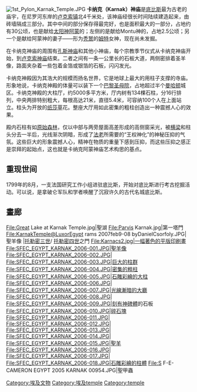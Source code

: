 {{unreferenced|time=2012-1-29}}
{{Infobox ancient site
| name           = 卡奈克神廟
| native_name    = 
| alternate_name = 
| image          = Karnak-Hypostyle3.jpg
| imagealttext   = 
| caption        = 
| map_type       = Egypt
| map_alt        = 
| map_size       = 
| relief         = 
| latd           = 25
| latm           = 43
| lats           = 7
| latNS          = N
| longd          = 32
| longm          = 39
| longs          = 31
| longEW         = E
| coordinates_display = inline, title
| location       = [[埃及|埃及]][[樂蜀省|樂蜀省]]卡奈克
| region         = [[上埃及|上埃及]]
| type           = 神廟
| part_of        = [[底比斯_(埃及)|底比斯]]
| length         = 
| width          = 
| area           = 
| height         = 
| builder        = [[辛努塞爾特一世|辛努塞爾特一世]]
| material       = 
| built          = 西元前2000年
| abandoned      = 
| epochs         = [[中王國時期|中王國時期]]到[[托勒密王國|托勒密王國]]
| cultures       = 
| dependency_of  = 
| occupants      = 
| event          = 
| excavations    = 
| archaeologists = 
| condition      = 
| ownership      = 
| management     = 
| public_access  = 
| website        = <!-- {{URL|example.com}} -->
| notes          = 
| designation1            = WHS
| designation1_offname    = Ancient Thebes with its Necropolis
| designation1_type       = Cultural
| designation1_criteria   = i, iii, vi
| designation1_date       = 1979 (3rd [[World_Heritage_Committee|session]])
| designation1_number     = [http://whc.unesco.org/en/list/87 87]
| designation1_free1name  = Region
| designation1_free1value = [[List_of_World_Heritage_Sites_in_the_Arab_States|Arab States]]
}}

[[File:1st_Pylon_Karnak_Temple.JPG|thumb]]
'''卡纳克（Karnak）神庙'''是[[底比斯_(埃及)|底比斯]]最为古老的庙宇，在尼罗河东岸的[[卢克索镇|卢克索镇]]北4千米处，该神庙经很长时间陆续建造起来，由砖墙隔成三部分。其中中间的部分保存得最完好，也是面积最大的一部分，占地约有30公顷，也是献给[[太阳神|太阳神]][[阿蒙|阿蒙]]的；左侧的是献给Montu神的，占地2.5公顷；另一个是献给阿蒙神的妻子——形为[[秃鹫|秃鹫]]的[[姆特|姆特]]女神，现在尚未发掘。

在卡纳克神庙的周围有[[孔斯神庙|孔斯神庙]]和其他小神庙，每个宗教季节仪式从卡纳克神庙开始，到[[卢克索神庙|卢克索神庙]]结束。二者之间有一条一公里长的石板大道，两侧密排着圣羊像，路面夹杂着一些包着金箔或银箔的石板，闪闪发光。

卡纳克神殿因为其浩大的规模而扬名世界，它是地球上最大的用柱子支撑的寺庙。形象地说，卡纳克神殿的体量可以装下一个[[巴黎圣母院|巴黎圣母院]]，占地超过半个[[曼哈顿|曼哈顿]]城区。卡纳克神殿的大柱厅，约5000多平方米，厅内树有134棵石柱，分16行排列，中央两排特别粗大，每根高达21米，直径5.4米，可容纳100个人在上面站立。柱头为开放的[[纸莎草|纸莎草]]花。整座大厅用如此密集的粗柱创造出一种震撼人心的效果。

殿内石柱有如[[原始森林|原始森林]]，仅以中部与两旁屋面高差形成的高侧窗采光，被[[横梁|横梁]]和柱头分去一半后，光线渐次阴暗，形成了[[法老|法老]]所需要的“王权神化”的神秘压抑的气氛。这些巨大的形象震撼人心，精神在物质的重量下感到压抑，而这些压抑之感正是崇拜的起始点，这也就是卡纳克阿蒙神庙艺术构思的基点。
{{wide image|Karnakpanorama.jpg|1000px|卡纳克神殿的大柱厅}}

==重现世间==
1799年的8月，一支法国研究工作小组进驻底比斯，开始对底比斯进行考古挖掘活动。可以说，是拿破仑军队和学者唤醒了沉寂许久的古代名城底比斯。

==畫廊==
<gallery>
File:Great Lake at Karnak Temple.jpg|聖湖
File:Parvis Karnak.jpg|第一塔門
File:KarnakTemple@LuxorEgypt rams 2007feb9-08 byDanielCsorfoly.JPG|聖羊像
|[[托勒密三世|托勒密三世]]/ [[托勒密四世|托勒密四世]]之門 
File:Karnacs2.jpg|一幅著色的平版印刷畫
File:SFEC_EGYPT_KARNAK_2006-001.JPG|聖羊像
File:SFEC_EGYPT_KARNAK_2006-002.JPG|
File:SFEC_EGYPT_KARNAK_2006-003.JPG|巨大的柱群
File:SFEC_EGYPT_KARNAK_2006-004.JPG|密集的粗柱
File:SFEC_EGYPT_KARNAK_2006-005.JPG|石雕彩繪的大柱
File:SFEC_EGYPT_KARNAK_2006-006.JPG|
File:SFEC_EGYPT_KARNAK_2006-007.JPG|光線漸暗的大廳
File:SFEC_EGYPT_KARNAK_2006-008.JPG|
File:SFEC_EGYPT_KARNAK_2006-009.JPG|刻有[[神碑體|神碑體]]的石板
File:SFEC_EGYPT_KARNAK_2006-010.JPG|碎石塊
File:SFEC_EGYPT_KARNAK_2006-011.JPG|
File:SFEC_EGYPT_KARNAK_2006-012.JPG|
File:SFEC_EGYPT_KARNAK_2006-013.JPG|
File:SFEC_EGYPT_KARNAK_2006-014.JPG|
File:SFEC_EGYPT_KARNAK_2006-015.JPG|聖羊
File:SFEC_EGYPT_KARNAK_2006-016.JPG|
File:SFEC_EGYPT_KARNAK_2006-017.JPG|
File:SFEC_EGYPT_KARNAK_2006-018.JPG|石雕彩繪的柱體
File:S F-E-CAMERON EGYPT 2005 KARNAK 00954.JPG|聖甲蟲

</gallery>
{{埃及的博物館}}
{{DEFAULTSORT:Karnak temple}}
[[Category:埃及文物|Category:埃及文物]]
[[Category:埃及temple|Category:埃及temple]]
[[Category:temple|Category:temple]]